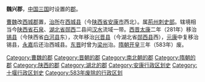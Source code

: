 '''魏兴郡'''，[[中国|中国]][[三国|三国]]时设置的[[郡|郡]]。

[[曹魏|曹魏]]改[[西城郡|西城郡]]置，[[治所|治所]]在[[西城县_(西汉)|西城县]]（今[[陕西省|陕西省]][[安康市|安康市]]西北）。属[[荊州刺史部|荊州刺史部]]。辖境相当今[[陕西省|陕西省]][[石泉县|石泉]]、[[湖北省|湖北省]][[郧西县|郧西]]二县间[[汉水|汉水]]流域一带。[[西晋|西晋]][[太康_(西晋)|太康]]二年（281年）移治[[锡县|锡县]]（今陕西省[[白河县|白河县]]东），次年移治[[兴晋县|兴晋县]]（今湖北省[[郧西县|郧西县]]西），[[元康_(西晋)|元康]]中复移治锡县，[[永嘉_(西晋)|永嘉]]后还治西城县。[[东晋|东晋]]时曾为[[梁州_(曹魏)|梁州]]治。[[隋朝|隋朝]][[开皇|开皇]]三年（583年）废。

{{三國行政區劃|nocat}}
{{晉朝行政區劃|nocat}}
{{南朝行政區劃|nocat}}
{{中国古代行政区划小作品}}
{{DEFAULTSORT:W}}
[[Category:曹魏的郡|Category:曹魏的郡]]
[[Category:晋朝的郡|Category:晋朝的郡]]
[[Category:南北朝的郡|Category:南北朝的郡]]
[[Category:隋朝的郡|Category:隋朝的郡]]
[[Category:陕西的郡|Category:陕西的郡]]
[[Category:湖北的郡|Category:湖北的郡]] 
[[Category:安康行政区划史|Category:安康行政区划史]]
[[Category:十堰行政区划史|Category:十堰行政区划史]]
[[Category:583年废除的行政区划|Category:583年废除的行政区划]]